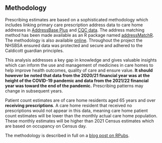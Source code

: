 ## Methodology

Prescribing estimates are based on a sophisticated methodology which includes linking primary care prescription address data to care home addresses in [AddressBase Plus](https://www.ordnancesurvey.co.uk/business-government/products/addressbase) and [CQC data](https://anypoint.mulesoft.com/exchange/portals/care-quality-commission-5/4d36bd23-127d-4acf-8903-ba292ea615d4/cqc-syndication-1/). The address matching method has been made available as an R package named [addressMatchR](https://github.com/nhsbsa-data-analytics/addressMatchR). The methodology is also available [online](https://rpubs.com/nhsbsa-data-analytics/methodology). Throughout the project the NHSBSA ensured data was protected and secure and adhered to the Caldicott guardian principles.

This analysis addresses a key gap in knowledge and gives valuable insights which can inform the use and management of medicines in care homes to help improve health outcomes, quality of care and ensure value. __It should however be noted that data from the 2020/21 financial year was at the height of the COVID-19 pandemic and data from the 2021/22 financial year was toward the end of the pandemic.__ Prescribing patterns may change in subsequent years.

Patient count estimates are of care home residents aged 65 years and over __receiving prescriptions__. A care home resident that received no prescriptions would not appear in this data, meaning care home patient count estimates will be lower than the monthly actual care home population. These monthly estimates will be higher than 2021 Census estimates which are based on occupancy on Census day.

The methodology is described in full on a [blog post on RPubs](https://rpubs.com/nhsbsa-data-analytics/methodology).